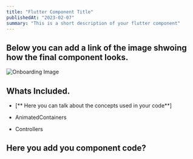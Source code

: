 ```yaml
---
title: "Flutter Component Title"
publishedAt: "2023-02-07"
summary: "This is a short description of your flutter component"
---
```


## Below you can add a link of the image shwoing how the final component looks.

<img
  src="https://raw.githubusercontent.com/Anslem27/flutterTemplatesSite/38461fe3a669d8d37bfcdf1bb8c97c8db3452574/public/templates/onboarding.png"
  alt="Onboarding Image"
/>

## Whats Included.

- [** Here you can talk about the concepts used in your code**]

- AnimatedContainers
- Controllers

## Here you add you component code?

```dart


```
